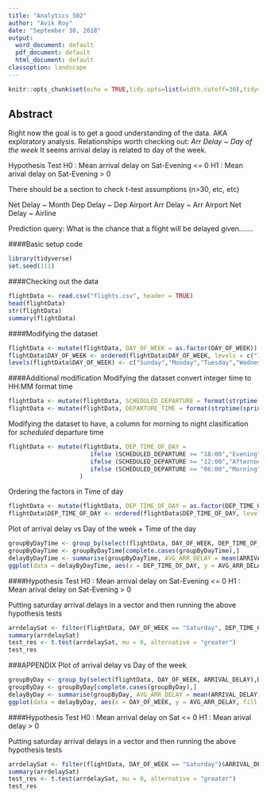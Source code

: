 ```yaml
---
title: "Analytics 502"
author: "Avik Roy"
date: "September 30, 2018"
output:
  word_document: default
  pdf_document: default
  html_document: default
classoption: landscape
---
```


```r
knitr::opts_chunk$set(echo = TRUE,tidy.opts=list(width.cutoff=30),tidy=TRUE)
```

## Abstract
Right now the goal is to get a good understanding of the data. AKA exploratory analysis.
Relationships worth checking out:
*Arr Delay ~ Day of the week*
It seems arrival delay is related to day of the week.

Hypothesis Test
H0 : Mean arrival delay on Sat-Evening <= 0
H1 : Mean arival delay on Sat-Evening > 0

There should be a section to check t-test assumptions (n>30, etc, etc)

Net Delay ~ Month
Dep Delay ~ Dep Airport
Arr Delay ~ Arr Airport
Net Delay ~ Airline


Prediction query: What is the chance that a flight will be delayed given.......

####Basic setup code

```r
library(tidyverse)
set.seed(111)
```

####Checking out the data

```r
flightData <- read.csv("flights.csv", header = TRUE)
head(flightData)
str(flightData)
summary(flightData)
```

####Modifying the dataset

```r
flightData <- mutate(flightData, DAY_OF_WEEK = as.factor(DAY_OF_WEEK))
flightData$DAY_OF_WEEK <- ordered(flightData$DAY_OF_WEEK, levels = c("1","2","3","4","5","6","7"))
levels(flightData$DAY_OF_WEEK) <- c("Sunday","Monday","Tuesday","Wednesday","Thursday","Friday","Saturday")
```

####Additional modification
Modifying the dataset convert integer time to HH:MM format time
```r
flightData <- mutate(flightData, SCHEDULED_DEPARTURE = format(strptime(sprintf("%04d",SCHEDULED_DEPARTURE), format="%H%M"), format = "%H:%M"))
flightData <- mutate(flightData, DEPARTURE_TIME = format(strptime(sprintf("%04d",DEPARTURE_TIME), format="%H%M"), format = "%H:%M"))
```

Modifying the dataset to have, a column for morning to night clasification for _scheduled_ departure time
```r
flightData <- mutate(flightData, DEP_TIME_OF_DAY = 
                       ifelse (SCHEDULED_DEPARTURE >= "18:00","Evening",
                       ifelse (SCHEDULED_DEPARTURE >= "12:00","Afternoon",
                       ifelse (SCHEDULED_DEPARTURE >= "06:00","Morning","Night")))
                    )
```

Ordering the factors in Time of day
```r
flightData <- mutate(flightData, DEP_TIME_OF_DAY = as.factor(DEP_TIME_OF_DAY))
flightData$DEP_TIME_OF_DAY <- ordered(flightData$DEP_TIME_OF_DAY, levels = c("Morning","Afternoon", "Evening","Night"))
```

Plot of arrival delay vs Day of the week + Time of the day
```r
groupByDayTime <- group_by(select(flightData, DAY_OF_WEEK, DEP_TIME_OF_DAY, ARRIVAL_DELAY),DAY_OF_WEEK,DEP_TIME_OF_DAY)
groupByDayTime <- groupByDayTime[complete.cases(groupByDayTime),]
delayByDayTime <- summarise(groupByDayTime, AVG_ARR_DELAY = mean(ARRIVAL_DELAY))
ggplot(data = delayByDayTime, aes(x = DEP_TIME_OF_DAY, y = AVG_ARR_DELAY, fill = DAY_OF_WEEK)) + geom_bar(stat = "identity") + guides(fill = FALSE) + facet_wrap(vars(DAY_OF_WEEK),nrow = 1) + theme(axis.text.x = element_text(angle = 90, hjust = 1))
```

####Hypothesis Test
H0 : Mean arrival delay on Sat-Evening <= 0
H1 : Mean arival delay on Sat-Evening > 0

Putting saturday arrival delays in  a vector and then running the above hypothesis tests
```r
arrdelaySat <- filter(flightData, DAY_OF_WEEK == "Saturday", DEP_TIME_OF_DAY == "Evening")$ARRIVAL_DELAY
summary(arrdelaySat)
test_res <- t.test(arrdelaySat, mu = 0, alternative = "greater")
test_res
```

###APPENDIX
Plot of arrival delay vs Day of the week

```r
groupByDay <- group_by(select(flightData, DAY_OF_WEEK, ARRIVAL_DELAY),DAY_OF_WEEK)
groupByDay <- groupByDay[complete.cases(groupByDay),]
delayByDay <- summarise(groupByDay, AVG_ARR_DELAY = mean(ARRIVAL_DELAY))
ggplot(data = delayByDay, aes(x = DAY_OF_WEEK, y = AVG_ARR_DELAY, fill = DAY_OF_WEEK)) + geom_bar(stat = "identity") + guides(fill = FALSE)
```

####Hypothesis Test
H0 : Mean arrival delay on Sat <= 0
H1 : Mean arival delay > 0

Putting saturday arrival delays in  a vector and then running the above hypothesis tests
```r
arrdelaySat <- filter(flightData, DAY_OF_WEEK == "Saturday")$ARRIVAL_DELAY
summary(arrdelaySat)
test_res <- t.test(arrdelaySat, mu = 0, alternative = "greater")
test_res
```
